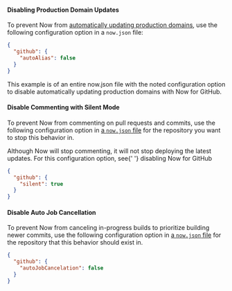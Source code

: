 
#### Disabling Production Domain Updates

To prevent Now from [automatically updating production domains](#updating-the-production-domain), use the following configuration option in a `now.json` file:

```json
{
  "github": {
    "autoAlias": false
  }
}
```

<Caption>
  This example is of an entire <InlineCode>now.json</InlineCode> file with the
  noted configuration option to disable automatically updating production
  domains with Now for GitHub.
</Caption>

#### Disable Commenting with Silent Mode

To prevent Now from commenting on pull requests and commits, use the following configuration option in [a `now.json` file](/docs/configuration) for the repository you want to stop this behavior in.

<Note>
  Although Now will stop commenting, it will not stop deploying the latest
  updates. For this configuration option, see{' '}
  <Link href="#disabling-now-for-github-with-now.json">
    disabling Now for GitHub
  </Link>
</Note>

```json
{
  "github": {
    "silent": true
  }
}
```

#### Disable Auto Job Cancellation

To prevent Now from canceling in-progress builds to prioritize building newer commits, use the following configuration option in [a `now.json` file](/docs/configuration) for the repository that this behavior should exist in.

```json
{
  "github": {
    "autoJobCancelation": false
  }
}
```
